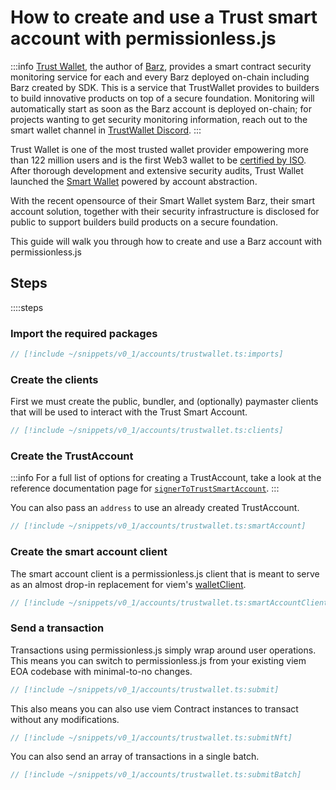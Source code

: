 
<VersionWarning version="0.1" />

# How to create and use a Trust smart account with permissionless.js

:::info
[Trust Wallet](https://trustwallet.com/), the author of [Barz](https://github.com/trustwallet/barz), provides a smart contract security monitoring service for each and every Barz deployed on-chain including Barz created by SDK.
This is a service that TrustWallet provides to builders to build innovative products on top of a secure foundation.
Monitoring will automatically start as soon as the Barz account is deployed on-chain; for projects wanting to get security monitoring information, reach out to the smart wallet channel in [TrustWallet Discord](https://discord.gg/trustwallet).
:::

Trust Wallet is one of the most trusted wallet provider empowering more than 122 million users and is the first Web3 wallet to be [certified by ISO](https://trustwallet.com/security).
After thorough development and extensive security audits, Trust Wallet launched the [Smart Wallet](https://trustwallet.com/swift) powered by account abstraction.

With the recent opensource of their Smart Wallet system Barz, their smart account solution, together with their security infrastructure is disclosed for public to support builders build products on a secure foundation.

This guide will walk you through how to create and use a Barz account with permissionless.js

## Steps

::::steps

### Import the required packages

```ts
// [!include ~/snippets/v0_1/accounts/trustwallet.ts:imports]
```

### Create the clients

First we must create the public, bundler, and (optionally) paymaster clients that will be used to interact with the Trust Smart Account.

```ts
// [!include ~/snippets/v0_1/accounts/trustwallet.ts:clients]
```


### Create the TrustAccount

:::info
For a full list of options for creating a TrustAccount, take a look at the reference documentation page for [`signerToTrustSmartAccount`](/references/permissionless/v0_1/reference/accounts/signerToTrustSmartAccount).
:::

You can also pass an `address` to use an already created TrustAccount.

```ts
// [!include ~/snippets/v0_1/accounts/trustwallet.ts:smartAccount]
```


### Create the smart account client

The smart account client is a permissionless.js client that is meant to serve as an almost drop-in replacement for viem's [walletClient](https://viem.sh/docs/clients/wallet.html).

```ts
// [!include ~/snippets/v0_1/accounts/trustwallet.ts:smartAccountClient]
```


### Send a transaction

Transactions using permissionless.js simply wrap around user operations. This means you can switch to permissionless.js from your existing viem EOA codebase with minimal-to-no changes.

```ts
// [!include ~/snippets/v0_1/accounts/trustwallet.ts:submit]
```

This also means you can also use viem Contract instances to transact without any modifications.

```ts
// [!include ~/snippets/v0_1/accounts/trustwallet.ts:submitNft]
```

You can also send an array of transactions in a single batch.

```ts
// [!include ~/snippets/v0_1/accounts/trustwallet.ts:submitBatch]
```

